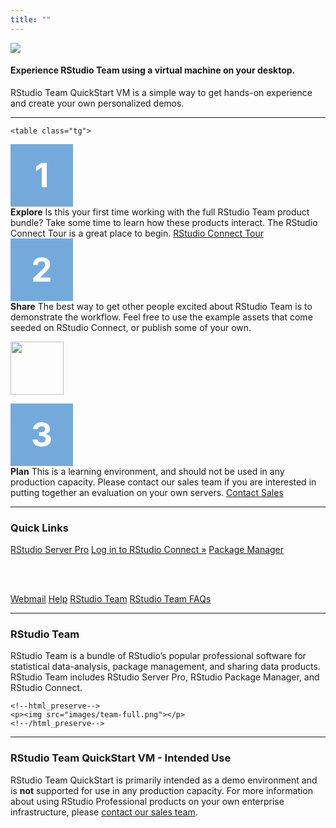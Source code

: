 ```yaml
---
title: ""
---
```


<!--html_preserve-->
<script>
$(function () {
  $('[data-toggle="tooltip"]').tooltip({container: 'body'})
})
</script>
<!--/html_preserve-->

<!--html_preserve-->

<p><img src="images/quickstart-banner.png"></p>

<h4>Experience RStudio Team using a virtual machine on your desktop.</h4> 
<p>RStudio Team QuickStart VM is a simple way to get hands-on experience and create your own personalized demos.</p>

<hr>

<div class="row">
  <div class="col-md-12">
  <style type="text/css">
 .tg  {border-collapse:collapse;border-spacing:0;width: 100%;}
.tg td{font-family:"Source Sans Pro", sans-serif;font-size:16px;padding:10px 5px;border-style:solid;border-width:20px;overflow:hidden;word-break:normal;border-color:#fff;height:100px}
.tg .tg-0lax{text-align:left;vertical-align:top} 
.tg-num{height: 100px; width:100px; line-height:100px; font-size: 40pt; font-weight:bold; color:#fff; text-align: center; background-color: #74aadb;}
.tg .tg-btn{text-align: center;}
  </style>
    <table class="tg">
  <tr>
    <td class="tg-0lax"><div class="tg-num">1</div></td>
    <td class="tg-0lax">
    <b>Explore</b> Is this your first time working with the full RStudio Team product
    bundle? Take some time to learn how these products interact. The RStudio
    Connect Tour is a great place to begin.
    </td>
    <td class="tg-0lax tg-btn">
      <a class="btn btn-default btn-lg" href="tour.html" role="button">RStudio Connect Tour</a>
    </td>
  </tr>
  <tr>
    <td class="tg-0lax"><div class="tg-num">2</div></td>
    <td class="tg-0lax">
    <b>Share</b> The best way to get other people excited about RStudio Team is to
    demonstrate the workflow. Feel free to use the example assets that come
    seeded on RStudio Connect, or publish some of your own.
    </td>
    <td class="tg-0lax tg-btn">
      <p><img src="images/demo-icon.png" width="85"></p>
    </td>
  </tr>
  <tr>
    <td class="tg-0lax"><div class="tg-num">3</div></td>
    <td class="tg-0lax">
    <b>Plan</b> This is a learning environment, and should not be used in any
    production capacity. Please contact our sales team if you are interested in
    putting together an evaluation on your own servers.
    </td>
    <td class="tg-0lax tg-btn">
      <a class="btn btn-default btn-lg" href="https://www.rstudio.com/about/contact-sales/" role="button">Contact Sales</a>
    </td>
  </tr>
</table>
  </div>
</div>

<hr>
<!--/html_preserve-->

### Quick Links

<!--html_preserve-->

<div class="btn-group btn-group-justified" role="group">
<a class="btn btn-default btn-lg" href="rstudio/" target="_blank" role="button" data-toggle="tooltip" data-placement="bottom" title="Default Username: rstudio Default Password: rstudio">RStudio Server Pro</a>
  <a class="btn btn-primary btn-lg" href="rsconnect/" target="_blank" role="button" data-toggle="tooltip" data-placement="bottom" title="Default Username: rstudio Default Password: rstudio">Log in to RStudio Connect &raquo;</a>
  <a class="btn btn-default btn-lg" href="packages/" target="_blank" role="button">Package Manager</a>
</div>

<br><br>

<div class="btn-group btn-group-justified" role="group">
  <a class="btn btn-default" href="webmail/" target="_blank" role="button">Webmail</a>
  <a class="btn btn-default" href="help.html" role="button">Help</a>
  <a class="btn btn-default" href="http://www.rstudio.com/products/team" role="button">RStudio Team</a>
  <a class="btn btn-default" href="https://support.rstudio.com/hc/en-us/articles/360022407754" role="button">RStudio Team FAQs</a>
</div>

<!--/html_preserve-->

<hr>


### RStudio Team

RStudio Team is a bundle of RStudio’s popular professional software for statistical data-analysis, package management, and sharing data products. RStudio Team includes RStudio Server Pro, RStudio Package Manager, and RStudio Connect. 

<div class="row">
  <div class="col-md-2">
  </div>
  <div class="col-md-8">
    <!--html_preserve-->
    <p><img src="images/team-full.png"></p>
    <!--/html_preserve-->
  </div>
  <div class="col-md-2">
  </div>
</div>

<hr>

### RStudio Team QuickStart VM - Intended Use

RStudio Team QuickStart is primarily intended as a demo environment and is **not** supported for use in any production capacity. For more information about using RStudio Professional products on your own enterprise infrastructure, please [contact our sales team](https://www.rstudio.com/about/contact-sales/).

